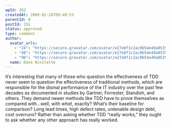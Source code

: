 ```yaml
---
wpId: 262
createdAt: 2009-02-24T09:40:53
parentId: 0
postId: 152
status: approved
type: comment
author:
  avatar_urls:
    - "24": "https://secure.gravatar.com/avatar/e27e8f1c2ac0b54e49a053521d02772e?s=24&d=mm&r=g"
    - "48": "https://secure.gravatar.com/avatar/e27e8f1c2ac0b54e49a053521d02772e?s=48&d=mm&r=g"
    - "96": "https://secure.gravatar.com/avatar/e27e8f1c2ac0b54e49a053521d02772e?s=96&d=mm&r=g"
  name: Dave Nicolette
---
```


It’s interesting that many of those who question the effectiveness of TDD never seem to question the effectiveness of traditional methods, which are responsible for the dismal performance of the IT industry over the past few decades as documented in studies by Gartner, Forrester, Standish, and others. They demand newer methods like TDD have to prove themselves as compared with…well, with _what_, exactly? What’s their baseline for comparison? Long lead times, high defect rates, untenable design debt, cost overruns? Rather than asking whether TDD “really works,” they ought to ask whether any other approach has really worked.
